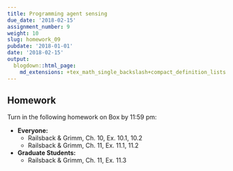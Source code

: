 ```yaml
---
title: Programming agent sensing
due_date: '2018-02-15'
assignment_number: 9
weight: 10
slug: homework_09
pubdate: '2018-01-01'
date: '2018-02-15'
output:
  blogdown::html_page:
    md_extensions: +tex_math_single_backslash+compact_definition_lists
---
```

## Homework
Turn in the following homework on Box by 11:59 pm:

* **Everyone:**
  * Railsback & Grimm, Ch. 10, Ex. 10.1, 10.2
  * Railsback & Grimm, Ch. 11, Ex. 11.1, 11.2
* **Graduate Students:**
  * Railsback & Grimm, Ch. 11, Ex. 11.3

